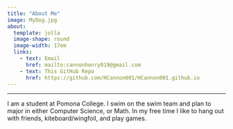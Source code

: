 ```yaml
---
title: "About Me"
image: MyDog.jpg
about: 
  template: jolla
  image-shape: round
  image-width: 17em
  links:
    - text: Email
      href: mailto:cannonhenry019@gmail.com
    - text: This GitHub Repo
      href: https://github.com/HCannon001/HCannon001.github.io
---
```

---



I am a student at Pomona College. I swim on the swim team and plan to major in either Computer Science, or Math. In my free time I like to hang out with friends, kiteboard/wingfoil, and play games.

